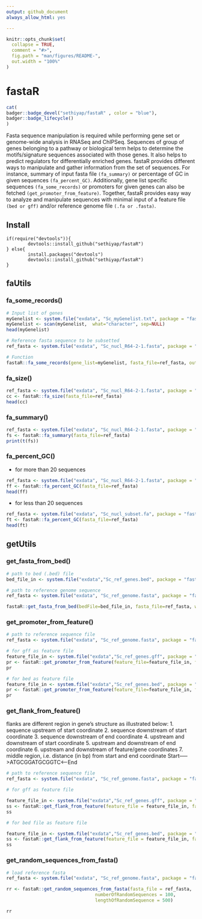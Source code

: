 ```yaml
---
output: github_document
always_allow_html: yes

---
```


<!-- README.md is generated from README.Rmd. Please edit that file -->

```r
knitr::opts_chunk$set(
  collapse = TRUE,
  comment = "#>",
  fig.path = "man/figures/README-",
  out.width = "100%"
)
```

# fastaR

<!-- badges: start -->
```r
cat(
badger::badge_devel("sethiyap/fastaR" , color = "blue"),
badger::badge_lifecycle()
)
```
<!-- badges: end -->

Fasta sequence manipulation is required while performing gene set or genome-wide analysis in RNASeq and ChIPSeq. Sequences of group of genes belonging to a pathway or biological term helps to determine the motifs/signature sequences associated with those genes. It also helps to predict regulators for differentially enriched genes. 
fastaR provides different ways to manipulate and gather information from the set of sequences. For instance, summary of input fasta file `(fa_summary)` or percentage of GC in given sequences `(fa_percent_GC)`. Additionally, gene list specific sequences `(fa_some_records)` or promoters for given genes can also be fetched `(get_promoter_from_feature)`. Together, fastaR provides easy way to analyze and manipulate sequences with minimal input of a feature file `(bed or gff)` and/or reference genome file `(.fa or .fasta)`. 

## Install

```
if(require("devtools")){
        devtools::install_github("sethiyap/fastaR")
} else{
        install.packages("devtools")
        devtools::install_github("sethiyap/fastaR")
}
```

## faUtils

### fa_some_records()
```r
# Input list of genes
myGenelist <- system.file("exdata", "Sc_myGenelist.txt", package = "fastaR")
myGenelist <- scan(myGenelist,  what="character", sep=NULL)
head(myGenelist)

# Reference fasta sequence to be subsetted
ref_fasta <- system.file("exdata", "Sc_nucl_R64-2-1.fasta", package = "fastaR",mustWork = TRUE)

# Function
fastaR::fa_some_records(gene_list=myGenelist, fasta_file=ref_fasta, outfile="sc_myGenelist.fa")

```

### fa_size()
```r
ref_fasta <- system.file("exdata", "Sc_nucl_R64-2-1.fasta", package = "fastaR")
cc <- fastaR::fa_size(fasta_file=ref_fasta)
head(cc)
```

### fa_summary()
```r

ref_fasta <- system.file("exdata", "Sc_nucl_R64-2-1.fasta", package = "fastaR")
fs <- fastaR::fa_summary(fasta_file=ref_fasta)
print(t(fs))

```

### fa_percent_GC()
- for more than 20 sequences
```r
ref_fasta <- system.file("exdata", "Sc_nucl_R64-2-1.fasta", package = "fastaR")
ff <- fastaR::fa_percent_GC(fasta_file=ref_fasta)
head(ff)
```

- for less than 20 sequences
```r
ref_fasta <- system.file("exdata", "Sc_nucl_subset.fa", package = "fastaR")
ft <- fastaR::fa_percent_GC(fasta_file=ref_fasta)
head(ft)
```

## getUtils

### get_fasta_from_bed()
```r

# path to bed (.bed) file
bed_file_in <- system.file("exdata","Sc_ref_genes.bed", package = "fastaR")

# path to reference genome sequence
ref_fasta <- system.file("exdata", "Sc_ref_genome.fasta", package = "fastaR")

fastaR::get_fasta_from_bed(bedFile=bed_file_in, fasta_file=ref_fasta, write_output=FALSE)
```


### get_promoter_from_feature()
```r

# path to reference sequence file
ref_fasta <- system.file("exdata", "Sc_ref_genome.fasta", package = "fastaR")

# for gff as feature file
feature_file_in <- system.file("exdata","Sc_ref_genes.gff", package = "fastaR")
pr <- fastaR::get_promoter_from_feature(feature_file=feature_file_in, fasta_file=ref_fasta, write_outputfasta= FALSE, write_promoterbed= FALSE, upstream_bp= 1000, downstream_bp= 100)
pr

# for bed as feature file
feature_file_in <- system.file("exdata","Sc_ref_genes.bed", package = "fastaR")
pr <- fastaR::get_promoter_from_feature(feature_file=feature_file_in, fasta_file=ref_fasta, write_outputfasta= FALSE, write_promoterbed= FALSE, upstream_bp= 1000, downstream_bp= 100)
pr

```

### get_flank_from_feature()

flanks are different region in gene's structure as illustrated below:
       1. sequence upstream of start coordinate
       2. sequence downstream of start coordinate
       3. sequence downstream of end coordinate
       4. upstream and downstream of start coordinate
       5. upstream and downstream of end coordinate
       6. upstream and downstream of feature/gene coordinates
       7. middle region, i.e. distance (in bp) from start and end coordinate                            Start----->ATGCGGATGCGGTC<------End

```r

# path to reference sequence file
ref_fasta <- system.file("exdata", "Sc_ref_genome.fasta", package = "fastaR")

# for gff as feature file

feature_file_in <- system.file("exdata","Sc_ref_genes.gff", package = "fastaR")
ss <- fastaR::get_flank_from_feature(feature_file = feature_file_in, fasta_file = ref_fasta, flank_type = 2)
ss

# for bed file as feature file

feature_file_in <- system.file("exdata","Sc_ref_genes.bed", package = "fastaR")
ss <- fastaR::get_flank_from_feature(feature_file = feature_file_in, fasta_file = ref_fasta, flank_type = 2)
ss

```

### get_random_sequences_from_fasta()
```r

# load reference fasta
ref_fasta <- system.file("exdata", "Sc_ref_genome.fasta", package = "fastaR")

rr <- fastaR::get_random_sequences_from_fasta(fasta_file = ref_fasta,
                                 numberOfRandomSequences = 100,
                                 lengthOfRandomSequence = 500)

rr

```
